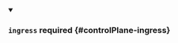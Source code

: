 


<details className="config-field" data-expandable="true" open>
<summary>

### `ingress` <span className="config-field-required" data-required="false">required</span> <span className="config-field-type"></span> <span className="config-field-default"></span> <span className="config-field-enum"></span> {#controlPlane-ingress}



</summary>

<PartialIngressreference />


</details>
